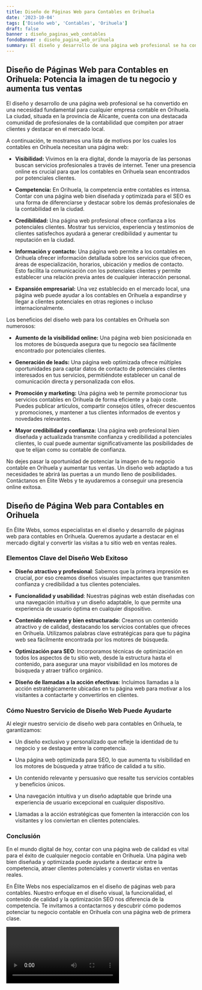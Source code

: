 ```yaml
---
title: Diseño de Páginas Web para Contables en Orihuela
date: '2023-10-04'
tags: ['Diseño web', 'Contables', 'Orihuela']
draft: false
banner : diseño_paginas_web_contables
fondoBanner : diseño_pagina_web_orihuela
summary: El diseño y desarrollo de una página web profesional se ha convertido en una necesidad fundamental para cualquier empresa contable en Orihuela. La ciudad, situada en la provincia de Alicante, cuenta con una destacada comunidad de profesionales de la contabilidad que compiten por atraer clientes y destacar en el mercado local.
---
```


## Diseño de Páginas Web para Contables en Orihuela: Potencia la imagen de tu negocio y aumenta tus ventas

El diseño y desarrollo de una página web profesional se ha convertido en una necesidad fundamental para cualquier empresa contable en Orihuela. La ciudad, situada en la provincia de Alicante, cuenta con una destacada comunidad de profesionales de la contabilidad que compiten por atraer clientes y destacar en el mercado local.

A continuación, te mostramos una lista de motivos por los cuales los contables en Orihuela necesitan una página web:

- **Visibilidad:** Vivimos en la era digital, donde la mayoría de las personas buscan servicios profesionales a través de internet. Tener una presencia online es crucial para que los contables en Orihuela sean encontrados por potenciales clientes.

- **Competencia:** En Orihuela, la competencia entre contables es intensa. Contar con una página web bien diseñada y optimizada para el SEO es una forma de diferenciarse y destacar sobre los demás profesionales de la contabilidad en la ciudad.

- **Credibilidad:** Una página web profesional ofrece confianza a los potenciales clientes. Mostrar tus servicios, experiencia y testimonios de clientes satisfechos ayudará a generar credibilidad y aumentar tu reputación en la ciudad.

- **Información y contacto:** Una página web permite a los contables en Orihuela ofrecer información detallada sobre los servicios que ofrecen, áreas de especialización, horarios, ubicación y medios de contacto. Esto facilita la comunicación con los potenciales clientes y permite establecer una relación previa antes de cualquier interacción personal.

- **Expansión empresarial:** Una vez establecido en el mercado local, una página web puede ayudar a los contables en Orihuela a expandirse y llegar a clientes potenciales en otras regiones o incluso internacionalmente.

Los beneficios del diseño web para los contables en Orihuela son numerosos:

- **Aumento de la visibilidad online:** Una página web bien posicionada en los motores de búsqueda asegura que tu negocio sea fácilmente encontrado por potenciales clientes.

- **Generación de leads:** Una página web optimizada ofrece múltiples oportunidades para captar datos de contacto de potenciales clientes interesados en tus servicios, permitiéndote establecer un canal de comunicación directa y personalizada con ellos.

- **Promoción y marketing:** Una página web te permite promocionar tus servicios contables en Orihuela de forma eficiente y a bajo coste. Puedes publicar artículos, compartir consejos útiles, ofrecer descuentos y promociones, y mantener a tus clientes informados de eventos y novedades relevantes.

- **Mayor credibilidad y confianza:** Una página web profesional bien diseñada y actualizada transmite confianza y credibilidad a potenciales clientes, lo cual puede aumentar significativamente las posibilidades de que te elijan como su contable de confianza.

No dejes pasar la oportunidad de potenciar la imagen de tu negocio contable en Orihuela y aumentar tus ventas. Un diseño web adaptado a tus necesidades te abrirá las puertas a un mundo lleno de posibilidades. Contáctanos en Élite Webs y te ayudaremos a conseguir una presencia online exitosa.

<GifSeo />

<Cta />

## Diseño de Página Web para Contables en Orihuela

En Élite Webs, somos especialistas en el diseño y desarrollo de páginas web para contables en Orihuela. Queremos ayudarte a destacar en el mercado digital y convertir las visitas a tu sitio web en ventas reales.

### Elementos Clave del Diseño Web Exitoso

- **Diseño atractivo y profesional**: Sabemos que la primera impresión es crucial, por eso creamos diseños visuales impactantes que transmiten confianza y credibilidad a tus clientes potenciales.

- **Funcionalidad y usabilidad**: Nuestras páginas web están diseñadas con una navegación intuitiva y un diseño adaptable, lo que permite una experiencia de usuario óptima en cualquier dispositivo.

- **Contenido relevante y bien estructurado**: Creamos un contenido atractivo y de calidad, destacando los servicios contables que ofreces en Orihuela. Utilizamos palabras clave estratégicas para que tu página web sea fácilmente encontrada por los motores de búsqueda.

- **Optimización para SEO**: Incorporamos técnicas de optimización en todos los aspectos de tu sitio web, desde la estructura hasta el contenido, para asegurar una mayor visibilidad en los motores de búsqueda y atraer tráfico orgánico.

- **Diseño de llamadas a la acción efectivas**: Incluimos llamadas a la acción estratégicamente ubicadas en tu página web para motivar a los visitantes a contactarte y convertirlos en clientes.

### Cómo Nuestro Servicio de Diseño Web Puede Ayudarte

Al elegir nuestro servicio de diseño web para contables en Orihuela, te garantizamos:

- Un diseño exclusivo y personalizado que refleje la identidad de tu negocio y se destaque entre la competencia.

- Una página web optimizada para SEO, lo que aumenta tu visibilidad en los motores de búsqueda y atrae tráfico de calidad a tu sitio.

- Un contenido relevante y persuasivo que resalte tus servicios contables y beneficios únicos.

- Una navegación intuitiva y un diseño adaptable que brinde una experiencia de usuario excepcional en cualquier dispositivo.

- Llamadas a la acción estratégicas que fomenten la interacción con los visitantes y los conviertan en clientes potenciales.

### Conclusión

En el mundo digital de hoy, contar con una página web de calidad es vital para el éxito de cualquier negocio contable en Orihuela. Una página web bien diseñada y optimizada puede ayudarte a destacar entre la competencia, atraer clientes potenciales y convertir visitas en ventas reales.

En Élite Webs nos especializamos en el diseño de páginas web para contables. Nuestro enfoque en el diseño visual, la funcionalidad, el contenido de calidad y la optimización SEO nos diferencia de la competencia. Te invitamos a contactarnos y descubrir cómo podemos potenciar tu negocio contable en Orihuela con una página web de primera clase.

<Video />

<CtaBot job='Contables' city='Orihuela'/>

<Gmaps query='Orihuela+españa+maps' />